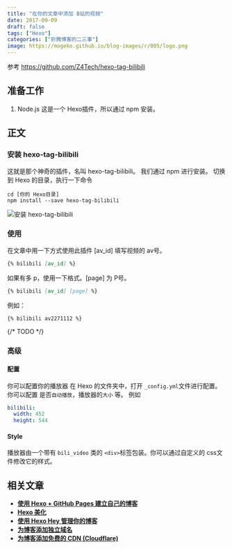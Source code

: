 ```yaml
---
title: "在你的文章中添加 B站的视频"
date: 2017-09-09
draft: false
tags: ["Hexo"]
categories: ["折腾博客的二三事"]
image: https://mogeko.github.io/blog-images/r/005/logo.png
---
```


参考 https://github.com/Z4Tech/hexo-tag-bilibili

## 准备工作

1. Node.js 这是一个 Hexo插件，所以通过 npm 安装。

## 正文

### 安装 hexo-tag-bilibili

这就是那个神奇的插件，名叫 hexo-tag-bilibili。
我们通过 npm 进行安装。
切换到 Hexo 的目录，执行一下命令

```shell
cd [你的 Hexo目录]
npm install --save hexo-tag-bilibili
```

![安装 hexo-tag-bilibili](https://mogeko.github.io/blog-images/r/005/install_hexo-tag-bilibili.png)

### 使用

在文章中用一下方式使用此插件
[av_id] 填写视频的 av号。

```markdown
{% bilibili [av_id] %}
```

如果有多 p，使用一下格式。[page] 为 P号。

```markdown
{% bilibili [av_id] [page] %}
```

例如：

```markdown
{% bilibili av2271112 %}
```

{/* TODO */}

### 高级

#### 配置

你可以配置你的播放器
在 Hexo 的文件夹中，打开 `_config.yml`文件进行配置。
你可以配置 是否`自动播放`，播放器的`大小` 等。
例如

```yaml
bilibili:
  width: 452
  height: 544
```

#### Style

播放器由一个带有 `bili_video` 类的 `<div>`标签包装。你可以通过自定义的 css文件修改它的样式。

## 相关文章

- [**使用 Hexo + GitHub Pages 建立自己的博客**](/posts/002)
- [**Hexo 美化**](/posts/003)
- [**使用 Hexo Hey 管理你的博客**](/posts/004)
- [**为博客添加独立域名**](/posts/048)
- [**为博客添加免费的 CDN (Cloudflare)**](/posts/056)

